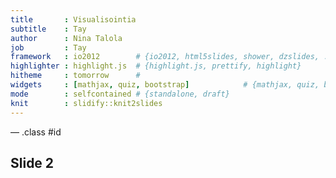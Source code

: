 ```yaml
---
title       : Visualisointia  
subtitle    : Tay
author      : Nina Talola
job         : Tay
framework   : io2012        # {io2012, html5slides, shower, dzslides, ...}
highlighter : highlight.js  # {highlight.js, prettify, highlight}
hitheme     : tomorrow      # 
widgets     : [mathjax, quiz, bootstrap]            # {mathjax, quiz, bootstrap}
mode        : selfcontained # {standalone, draft}
knit        : slidify::knit2slides
---
```




--- .class #id 

## Slide 2




